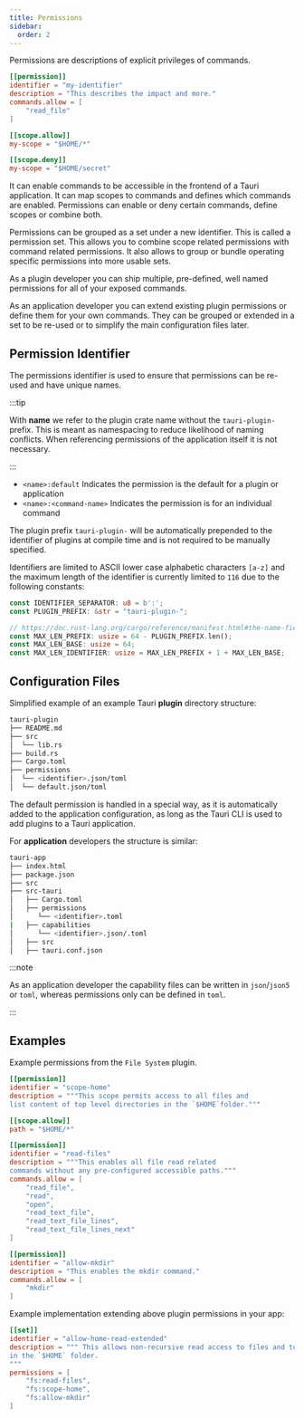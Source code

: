 ```yaml
---
title: Permissions
sidebar:
  order: 2
---
```


Permissions are descriptions of explicit privileges of commands.

```toml
[[permission]]
identifier = "my-identifier"
description = "This describes the impact and more."
commands.allow = [
    "read_file"
]

[[scope.allow]]
my-scope = "$HOME/*"

[[scope.deny]]
my-scope = "$HOME/secret"
```

It can enable commands to be accessible in the frontend of a Tauri application.
It can map scopes to commands and defines which commands are enabled.
Permissions can enable or deny certain commands, define scopes or combine both.

Permissions can be grouped as a set under a new identifier.
This is called a permission set. This allows you to combine scope related permissions
with command related permissions. It also allows to group or bundle operating
specific permissions into more usable sets.

As a plugin developer you can ship multiple, pre-defined, well named permissions
for all of your exposed commands.

As an application developer you can extend existing plugin permissions or
define them for your own commands.
They can be grouped or extended in a set to be re-used or to simplify the main
configuration files later.

## Permission Identifier

The permissions identifier is used to ensure that permissions can be re-used and have unique names.

:::tip

With **name** we refer to the plugin crate name without the `tauri-plugin-` prefix.
This is meant as namespacing to reduce likelihood of naming conflicts.
When referencing permissions of the application itself it is not necessary.

:::

- `<name>:default` Indicates the permission is the default for a plugin or application
- `<name>:<command-name>` Indicates the permission is for an individual command

The plugin prefix `tauri-plugin-` will be automatically prepended to the identifier of plugins
at compile time and is not required to be manually specified.

Identifiers are limited to ASCII lower case alphabetic characters `[a-z]` and the maximum length
of the identifier is currently limited to `116` due to the following constants:

```rust
const IDENTIFIER_SEPARATOR: u8 = b':';
const PLUGIN_PREFIX: &str = "tauri-plugin-";

// https://doc.rust-lang.org/cargo/reference/manifest.html#the-name-field
const MAX_LEN_PREFIX: usize = 64 - PLUGIN_PREFIX.len();
const MAX_LEN_BASE: usize = 64;
const MAX_LEN_IDENTIFIER: usize = MAX_LEN_PREFIX + 1 + MAX_LEN_BASE;
```

## Configuration Files

Simplified example of an example Tauri **plugin** directory structure:

```sh
tauri-plugin
├── README.md
├── src
│  └── lib.rs
├── build.rs
├── Cargo.toml
├── permissions
│  └── <identifier>.json/toml
│  └── default.json/toml
```

The default permission is handled in a special way,
as it is automatically added to the application
configuration, as long as the Tauri CLI is used to
add plugins to a Tauri application.

For **application** developers the structure is similar:

```sh
tauri-app
├── index.html
├── package.json
├── src
├── src-tauri
│   ├── Cargo.toml
│   ├── permissions
│      └── <identifier>.toml
|   ├── capabilities
│      └── <identifier>.json/.toml
│   ├── src
│   ├── tauri.conf.json
```

:::note

As an application developer the capability files can be written in `json`/`json5` or `toml`,
whereas permissions only can be defined in `toml`.

:::

## Examples

Example permissions from the `File System` plugin.

```toml title="plugins/fs/permissions/autogenerated/base-directories/home.toml"
[[permission]]
identifier = "scope-home"
description = """This scope permits access to all files and
list content of top level directories in the `$HOME`folder."""

[[scope.allow]]
path = "$HOME/*"
```

```toml title="plugins/fs/permissions/read-files.toml"
[[permission]]
identifier = "read-files"
description = """This enables all file read related
commands without any pre-configured accessible paths."""
commands.allow = [
    "read_file",
    "read",
    "open",
    "read_text_file",
    "read_text_file_lines",
    "read_text_file_lines_next"
]
```

```toml title="plugins/fs/permissions/autogenerated/commands/mkdir.toml"
[[permission]]
identifier = "allow-mkdir"
description = "This enables the mkdir command."
commands.allow = [
    "mkdir"
]
```

Example implementation extending above plugin permissions in your app:

```toml title="my-app/src-tauri/permissions/home-read-extends.toml"
[[set]]
identifier = "allow-home-read-extended"
description = """ This allows non-recursive read access to files and to create directories
in the `$HOME` folder.
"""
permissions = [
    "fs:read-files",
    "fs:scope-home",
    "fs:allow-mkdir"
]
```
